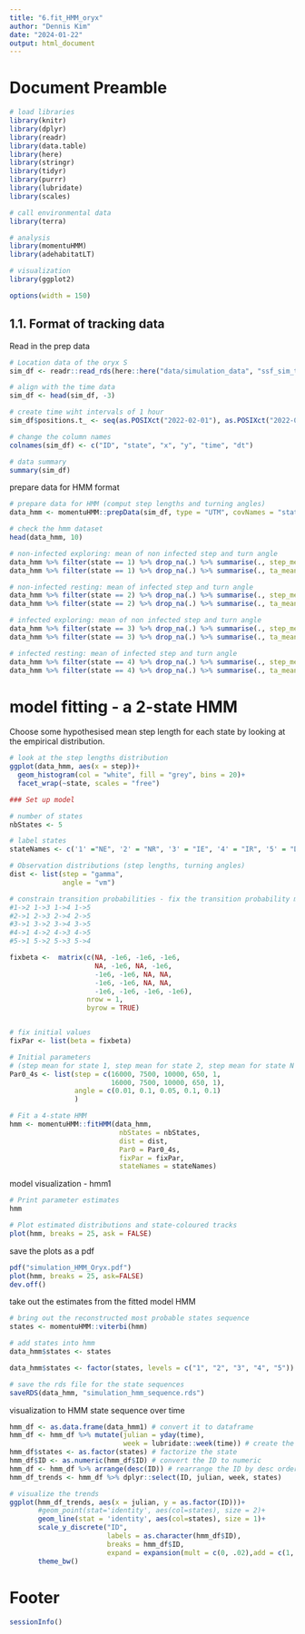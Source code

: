 ---
title: "6.fit_HMM_oryx"
author: "Dennis Kim"
date: "2024-01-22"
output: html_document
---

# Document Preamble 
```{r preamble, message=FALSE, warning=FALSE}
# load libraries
library(knitr)
library(dplyr)
library(readr)
library(data.table)
library(here)
library(stringr)
library(tidyr)
library(purrr)
library(lubridate)
library(scales)

# call environmental data
library(terra)

# analysis
library(momentuHMM)
library(adehabitatLT)

# visualization 
library(ggplot2)

options(width = 150)
```

## 1.1. Format of tracking data

Read in the prep data
```{r read in prep data}
# Location data of the oryx S
sim_df <- readr::read_rds(here::here("data/simulation_data", "ssf_sim_trk1_60days.rds"))

# align with the time data
sim_df <- head(sim_df, -3)

# create time wiht intervals of 1 hour
sim_df$positions.t_ <- seq(as.POSIXct("2022-02-01"), as.POSIXct("2022-04-01"), by = "hour")

# change the column names 
colnames(sim_df) <- c("ID", "state", "x", "y", "time", "dt")

# data summary
summary(sim_df)
```

prepare data for HMM format
```{r HMM formats}
# prepare data for HMM (comput step lengths and turning angles)
data_hmm <- momentuHMM::prepData(sim_df, type = "UTM", covNames = "state")

# check the hmm dataset
head(data_hmm, 10)

# non-infected exploring: mean of non infected step and turn angle
data_hmm %>% filter(state == 1) %>% drop_na(.) %>% summarise(., step_mean = mean(step))
data_hmm %>% filter(state == 1) %>% drop_na(.) %>% summarise(., ta_mean = mean(angle))

# non-infected resting: mean of infected step and turn angle
data_hmm %>% filter(state == 2) %>% drop_na(.) %>% summarise(., step_mean = mean(step))
data_hmm %>% filter(state == 2) %>% drop_na(.) %>% summarise(., ta_mean = mean(angle))

# infected exploring: mean of non infected step and turn angle
data_hmm %>% filter(state == 3) %>% drop_na(.) %>% summarise(., step_mean = mean(step))
data_hmm %>% filter(state == 3) %>% drop_na(.) %>% summarise(., ta_mean = mean(angle))

# infected resting: mean of infected step and turn angle
data_hmm %>% filter(state == 4) %>% drop_na(.) %>% summarise(., step_mean = mean(step))
data_hmm %>% filter(state == 4) %>% drop_na(.) %>% summarise(., ta_mean = mean(angle))
```

# model fitting - a 2-state HMM

Choose some hypothesised mean step length for each state by looking at the empirical distribution. 
```{r paramter values}
# look at the step lengths distribution
ggplot(data_hmm, aes(x = step))+
  geom_histogram(col = "white", fill = "grey", bins = 20)+
  facet_wrap(~state, scales = "free")
```

```{r 4 dependent parameter values}
### Set up model

# number of states 
nbStates <- 5

# label states
stateNames <- c('1' ="NE", '2' = "NR", '3' = "IE", '4' = "IR", '5' = "D")

# Observation distributions (step lengths, turning angles)
dist <- list(step = "gamma", 
             angle = "vm")

# constrain transition probabilities - fix the transition probability matrix to prevent some of the transitions - we set to NA the columns of unconstrained transition probabilities, and we again fix the intercept of the other columns to a large negative number (here -1e6) to set the corresponding transition probabilities to be virtually zero (i.e., impossible transition).
#1->2 1->3 1->4 1->5
#2->1 2->3 2->4 2->5
#3->1 3->2 3->4 3->5
#4->1 4->2 4->3 4->5
#5->1 5->2 5->3 5->4

fixbeta <-  matrix(c(NA, -1e6, -1e6, -1e6,
                     NA, -1e6, NA, -1e6,
                     -1e6, -1e6, NA, NA,
                     -1e6, -1e6, NA, NA,
                     -1e6, -1e6, -1e6, -1e6), 
                   nrow = 1, 
                   byrow = TRUE)


# fix initial values 
fixPar <- list(beta = fixbeta)

# Initial parameters
# (step mean for state 1, step mean for state 2, step mean for state N so on... same for step SD s1, step SD s2) and (angle concentration s1, angle concentration s2)
Par0_4s <- list(step = c(16000, 7500, 10000, 650, 1,
                         16000, 7500, 10000, 650, 1), 
                angle = c(0.01, 0.1, 0.05, 0.1, 0.1)
                )

# Fit a 4-state HMM
hmm <- momentuHMM::fitHMM(data_hmm, 
                           nbStates = nbStates, 
                           dist = dist, 
                           Par0 = Par0_4s,
                           fixPar = fixPar,
                           stateNames = stateNames)
```

model visualization - hmm1
```{r hmm model output}
# Print parameter estimates
hmm
```

```{r hmm visualization}
# Plot estimated distributions and state-coloured tracks
plot(hmm, breaks = 25, ask = FALSE)
```

save the plots as a pdf
```{r example, echo=FALSE, results='hide'}
pdf("simulation_HMM_Oryx.pdf")
plot(hmm, breaks = 25, ask=FALSE)
dev.off()
```

take out the estimates from the fitted model HMM 
```{r model outputs}
# bring out the reconstructed most probable states sequence 
states <- momentuHMM::viterbi(hmm)

# add states into hmm
data_hmm$states <- states

data_hmm$states <- factor(states, levels = c("1", "2", "3", "4", "5"))

# save the rds file for the state sequences 
saveRDS(data_hmm, "simulation_hmm_sequence.rds")
```

visualization to HMM state sequence over time 
```{r state visualization}
hmm_df <- as.data.frame(data_hmm1) # convert it to dataframe 
hmm_df <- hmm_df %>% mutate(julian = yday(time),
                            week = lubridate::week(time)) # create the week column
hmm_df$states <- as.factor(states) # factorize the state
hmm_df$ID <- as.numeric(hmm_df$ID) # convert the ID to numeric
hmm_df <- hmm_df %>% arrange(desc(ID)) # rearrange the ID by desc order
hmm_df_trends <- hmm_df %>% dplyr::select(ID, julian, week, states)

# visualize the trends 
ggplot(hmm_df_trends, aes(x = julian, y = as.factor(ID)))+
       #geom_point(stat='identity', aes(col=states), size = 2)+
       geom_line(stat = 'identity', aes(col=states), size = 1)+
       scale_y_discrete("ID", 
                        labels = as.character(hmm_df$ID), 
                        breaks = hmm_df$ID, 
                        expand = expansion(mult = c(0, .02),add = c(1, 0)))+
       theme_bw()
```

# Footer
```{r footer}
sessionInfo()
```

